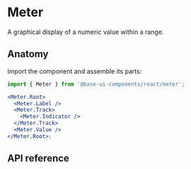 # Meter

<Subtitle>A graphical display of a numeric value within a range.</Subtitle>
<Meta
  name="description"
  content="A high-quality, unstyled React meter component that provides a graphical display of a numeric value."
/>

<Demo path="./demos/hero" />

## Anatomy

Import the component and assemble its parts:

```jsx title="Anatomy"
import { Meter } from '@base-ui-components/react/meter';

<Meter.Root>
  <Meter.Label />
  <Meter.Track>
    <Meter.Indicator />
  </Meter.Track>
  <Meter.Value />
</Meter.Root>;
```

## API reference

<Reference component="Meter" parts="Root, Track, Indicator, Value, Label" />
